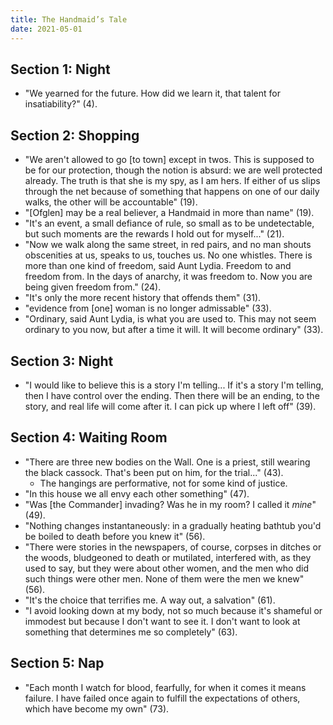 ```yaml
---
title: The Handmaid’s Tale
date: 2021-05-01
---
```


## Section 1: Night

- "We yearned for the future. How did we learn it, that talent for insatiability?" (4).


## Section 2: Shopping

- "We aren't allowed to go [to town] except in twos. This is supposed to be for our protection, though the notion is absurd: we are well protected already. The truth is that she is my spy, as I am hers. If either of us slips through the net because of something that happens on one of our daily walks, the other will be accountable" (19).
- "[Ofglen] may be a real believer, a Handmaid in more than name" (19).
- "It's an event, a small defiance of rule, so small as to be undetectable, but such moments are the rewards I hold out for myself..." (21).
- "Now we walk along the same street, in red pairs, and no man shouts obscenities at us, speaks to us, touches us. No one whistles. There is more than one kind of freedom, said Aunt Lydia. Freedom to and freedom from. In the days of anarchy, it was freedom to. Now you are being given freedom from." (24).
- "It's only the more recent history that offends them" (31).
- "evidence from [one] woman is no longer admissable" (33).
- "Ordinary, said Aunt Lydia, is what you are used to. This may not seem ordinary to you now, but after a time it will. It will become ordinary" (33).


## Section 3: Night

- "I would like to believe this is a story I'm telling... If it's a story I'm telling, then I have control over the ending. Then there will be an ending, to the story, and real life will come after it. I can pick up where I left off" (39).


## Section 4: Waiting Room

- "There are three new bodies on the Wall. One is a priest, still wearing the black cassock. That's been put on him, for the trial..." (43).
    - The hangings are performative, not for some kind of justice.
- "In this house we all envy each other something" (47).
- "Was [the Commander] invading? Was he in my room? I called it _mine_" (49).
- "Nothing changes instantaneously: in a gradually heating bathtub you'd be boiled to death before you knew it" (56).
- "There were stories in the newspapers, of course, corpses in ditches or the woods, bludgeoned to death or mutilated, interfered with, as they used to say, but they were about other women, and the men who did such things were other men. None of them were the men we knew" (56).
- "It's the choice that terrifies me. A way out, a salvation" (61).
- "I avoid looking down at my body, not so much because it's shameful or immodest but because I don't want to see it. I don't want to look at something that determines me so completely" (63).


## Section 5: Nap
- "Each month I watch for blood, fearfully, for when it comes it means failure. I have failed once again to fulfill the expectations of others, which have become my own" (73).
